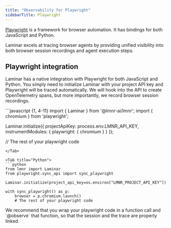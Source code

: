```yaml
---
title: "Observability for Playwright"
sidebarTitle: Playwright
---
```


[Playwright](https://playwright.dev/) is a framework for browser automation. It has bindings for both JavaScript and Python.

<Note>
  Laminar excels at tracing browser agents by providing unified visibility into both browser session recordings and agent execution steps.
</Note>

## Playwright integration

Laminar has a native integration with Playwright for both JavaScript and Python. You simply need to initialize Laminar with your project API key and Playwright will be traced automatically.
We will hook into the API to create OpenTelemetry spans, but more importantly, we record browser session recordings.

<Tabs>
<Tab title="JavaScript/Typescript">
```javascript {1, 4-11}
import { Laminar } from '@lmnr-ai/lmnr';
import { chromium } from 'playwright';

Laminar.initialize({
  projectApiKey: process.env.LMNR_API_KEY,
  instrumentModules: {
    playwright: {
      chromium
    }
  }
});

// The rest of your playwright code
```
</Tab>

<Tab title="Python">
```python
from lmnr import Laminar
from playwright.sync_api import sync_playwright

Laminar.initialize(project_api_key=os.environ["LMNR_PROJECT_API_KEY"])

with sync_playwright() as p:
    browser = p.chromium.launch()
    # The rest of your playwright code
```

<Tip>
We recommend that you wrap your playwright code in a function call and `@observe` that function,
so that the session and the trace are properly linked.
</Tip>
</Tab>
</Tabs>
